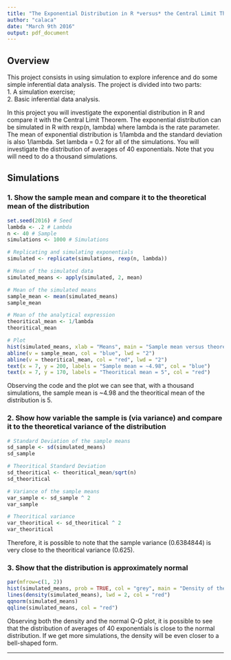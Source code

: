 ```yaml
---
title: "The Exponential Distribution in R *versus* the Central Limit Theorem (CLT) — Part 1"
author: "calaca"
date: "March 9th 2016"
output: pdf_document
---
```


## Overview
This project consists in using simulation to explore inference and do some simple inferential data analysis. The project is divided into two parts:  
1. A simulation exercise;  
2. Basic inferential data analysis.

In this project you will investigate the exponential distribution in R and compare it with the Central Limit Theorem. The exponential distribution can be simulated in R with rexp(n, lambda) where lambda is the rate parameter. The mean of exponential distribution is 1/lambda and the standard deviation is also 1/lambda. Set lambda = 0.2 for all of the simulations. You will investigate the distribution of averages of 40 exponentials. Note that you will need to do a thousand simulations.

## Simulations

### 1. Show the sample mean and compare it to the theoretical mean of the distribution


```R
set.seed(2016) # Seed
lambda <- .2 # Lambda
n <- 40 # Sample
simulations <- 1000 # Simulations

# Replicating and simulating exponentials
simulated <- replicate(simulations, rexp(n, lambda))

# Mean of the simulated data
simulated_means <- apply(simulated, 2, mean)

# Mean of the simulated means
sample_mean <- mean(simulated_means)
sample_mean

# Mean of the analytical expression
theoritical_mean <- 1/lambda
theoritical_mean

# Plot
hist(simulated_means, xlab = "Means", main = "Sample mean versus theoretical mean of the distribution", col = "grey")
abline(v = sample_mean, col = "blue", lwd = "2")
abline(v = theoritical_mean, col = "red", lwd = "2")
text(x = 7, y = 200, labels = "Sample mean = ~4.98", col = "blue")
text(x = 7, y = 170, labels = "Theoritical mean = 5", col = "red")
```

Observing the code and the plot we can see that, with a thousand simulations, the sample mean is ~4.98 and the theoritical mean of the distribution is 5.

### 2. Show how variable the sample is (via variance) and compare it to the theoretical variance of the distribution

```R
# Standard Deviation of the sample means
sd_sample <- sd(simulated_means)
sd_sample

# Theoritical Standard Deviation
sd_theoritical <- theoritical_mean/sqrt(n)
sd_theoritical

# Variance of the sample means
var_sample <- sd_sample ^ 2
var_sample

# Theoritical variance
var_theoritical <- sd_theoritical ^ 2
var_theoritical

```
Therefore, it is possible to note that the sample variance (0.6384844) is very close to the theoritical variance (0.625).

### 3. Show that the distribution is approximately normal

```R
par(mfrow=c(1, 2))
hist(simulated_means, prob = TRUE, col = "grey", main = "Density of the sample means", ylab = "Density", xlab = "Sample means", breaks = n)
lines(density(simulated_means), lwd = 2, col = "red")
qqnorm(simulated_means)
qqline(simulated_means, col = "red")
```

Observing both the density and the normal Q-Q plot, it is possible to see that the distribution of averages of 40 exponentials is close to the normal distribution. If we get more simulations, the density will be even closer to a bell-shaped form.

***